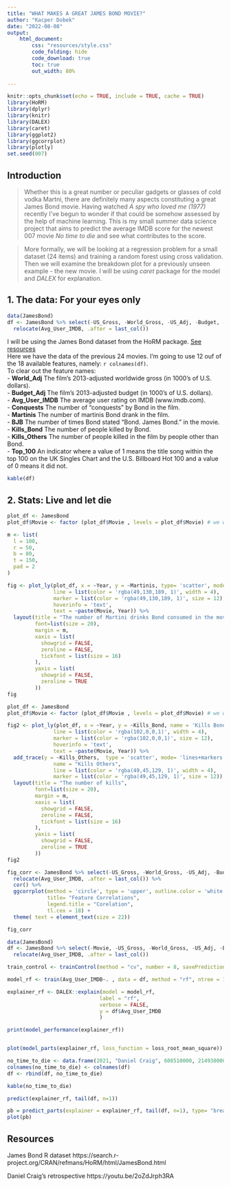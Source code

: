```yaml
---
title: "WHAT MAKES A GREAT JAMES BOND MOVIE?"
author: "Kacper Dobek"
date: "2022-08-08"
output: 
    html_document:
        css: "resources/style.css"
        code_folding: hide
        code_download: true
        toc: true
        out_width: 80%
        
---
```


```r
knitr::opts_chunk$set(echo = TRUE, include = TRUE, cache = TRUE)
library(HoRM)
library(dplyr)
library(knitr)
library(DALEX)
library(caret)
library(ggplot2)
library(ggcorrplot)
library(plotly)
set.seed(007)
```

## Introduction

> Whether this is a great number or peculiar gadgets or glasses of cold vodka Martni, there are definitely many aspects constituting a great James Bond movie. Having watched *A spy who loved me (1977)* recently I've begun to wonder if that could be somehow assessed by the help of machine learning. This is my small summer data science project that aims to predict the average IMDB score for the newest 007 movie *No time to die* and see what contributes to the score.

> More formally, we will be looking at a regression problem for a small dataset (24 items) and training a random forest using cross validation. Then we will examine the breakdown plot for a previously unseen example - the new movie. I will be using *caret* package for the model and *DALEX* for explanation.

## 1. The data: For your eyes only

```r
data(JamesBond)
df <- JamesBond %>% select(-US_Gross, -World_Gross, -US_Adj, -Budget, -Avg_User_Rtn_Tom) %>%
  relocate(Avg_User_IMDB, .after = last_col())
```

I will be using the James Bond dataset from the HoRM package. [See resources](#Resources)\
Here we have the data of the previous 24 movies. I'm going to use 12 ouf of the 18 available features, namely: `r colnames(df)`.\
To clear out the feature names:\
- **World_Adj** The film's 2013-adjusted worldwide gross (in 1000's of U.S. dollars).\
- **Budget_Adj** The film's 2013-adjusted budget (in 1000's of U.S. dollars).\
- **Avg_User_IMDB** The average user rating on IMDB (www.imdb.com).\
- **Conquests** The number of "conquests" by Bond in the film.\
- **Martinis** The number of martinis Bond drank in the film.\
- **BJB** The number of times Bond stated "Bond. James Bond." in the movie.\
- **Kills_Bond** The number of people killed by Bond.\
- **Kills_Others** The number of people killed in the film by people other than Bond.\
- **Top_100** An indicator where a value of 1 means the title song within the top 100 on the UK Singles Chart and the U.S. Billboard Hot 100 and a value of 0 means it did not.\



```r
kable(df)
```

## 2. Stats: Live and let die


```r
plot_df <- JamesBond
plot_df$Movie <- factor (plot_df$Movie , levels = plot_df$Movie) # we want to preserve the dataframe's chronological movie ordering

m <- list(
  l = 100,
  r = 50,
  b = 80,
  t = 150,
  pad = 2
)

fig <- plot_ly(plot_df, x = ~Year, y = ~Martinis, type= 'scatter', mode= 'lines+markers',
               line = list(color = 'rgba(49,130,189, 1)', width = 4),
               marker = list(color = 'rgba(49,130,189, 1)', size = 12),
               hoverinfo = 'text',
               text = ~paste(Movie, Year)) %>%
  layout(title = "The number of Martini drinks Bond consumed in the movie",
         font=list(size = 20),
         margin = m,
         xaxis = list(
           showgrid = FALSE,
           zeroline = FALSE,
           tickfont = list(size = 16)
         ),
         yaxis = list(
           showgrid = FALSE,
           zeroline = TRUE 
         ))
fig
```


```r

plot_df <- JamesBond
plot_df$Movie <- factor (plot_df$Movie , levels = plot_df$Movie) # we want to preserve the dataframe's chronological movie ordering

fig2 <- plot_ly(plot_df, x = ~Year, y = ~Kills_Bond, name = 'Kills Bond', type= 'scatter', mode= 'lines+markers',
               line = list(color = 'rgba(102,0,0,1)', width = 4),
               marker = list(color = 'rgba(102,0,0,1)', size = 12),
               hoverinfo = 'text',
               text = ~paste(Movie, Year)) %>%
  add_trace(y = ~Kills_Others,  type = 'scatter', mode= 'lines+markers',
               name = "Kills Others",
               line = list(color = 'rgba(49,45,129, 1)', width = 4),
               marker = list(color = 'rgba(49,45,129, 1)', size = 12)) %>%
  layout(title = "The number of kills",
         font=list(size = 20),
         margin = m,
         xaxis = list(
           showgrid = FALSE,
           zeroline = FALSE,
           tickfont = list(size = 16)
         ),
         yaxis = list(
           showgrid = FALSE,
           zeroline = TRUE
         ))
fig2
```
```r

fig_corr <- JamesBond %>% select(-US_Gross, -World_Gross, -US_Adj, -Budget, -Avg_User_Rtn_Tom, -Movie, -Bond) %>%
  relocate(Avg_User_IMDB, .after = last_col()) %>%
  cor() %>% 
  ggcorrplot(method = 'circle', type = 'upper', outline.color = 'white', lab_size = 8,
             title= "Feature Correlations",
             legend.title = "Corelation",
             tl.cex = 18) +
  theme( text = element_text(size = 22))

fig_corr
```

```r

data(JamesBond)
df <- JamesBond %>% select(-Movie, -US_Gross, -World_Gross, -US_Adj, -Budget, -Avg_User_Rtn_Tom) %>%
  relocate(Avg_User_IMDB, .after = last_col())

train_control <- trainControl(method = "cv", number = 8, savePredictions = "all")

model_rf <- train(Avg_User_IMDB~. , data = df, method = "rf", ntree = 100, trControl = train_control)

explainer_rf <- DALEX::explain(model = model_rf,
                              label = "rf",
                              verbose = FALSE,
                              y = df$Avg_User_IMDB
                              )

print(model_performance(explainer_rf))


plot(model_parts(explainer_rf, loss_function = loss_root_mean_square))
```
```r
no_time_to_die <- data.frame(2021, "Daniel Craig", 608510000, 214930000, 163, 0, 1, 1, 66, 109, 1, 0)
colnames(no_time_to_die) <- colnames(df)
df <- rbind(df, no_time_to_die)

kable(no_time_to_die)

predict(explainer_rf, tail(df, n=1))

pb = predict_parts(explainer = explainer_rf, tail(df, n=1), type= "break_down")
plot(pb)
```

## Resources

James Bond R dataset https://search.r-project.org/CRAN/refmans/HoRM/html/JamesBond.html

Daniel Craig's retrospective https://youtu.be/2oZdJrph3RA

